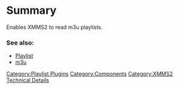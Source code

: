 {{ComponentHeader}}

=Summary=
Enables XMMS2 to read m3u playlists.

===See also:===
* [[Component:Playlist | Playlist]]
* [http://en.wikipedia.org/wiki/M3u m3u]

[[Category:Playlist Plugins]]
[[Category:Components]]
[[Category:XMMS2 Technical Details]]